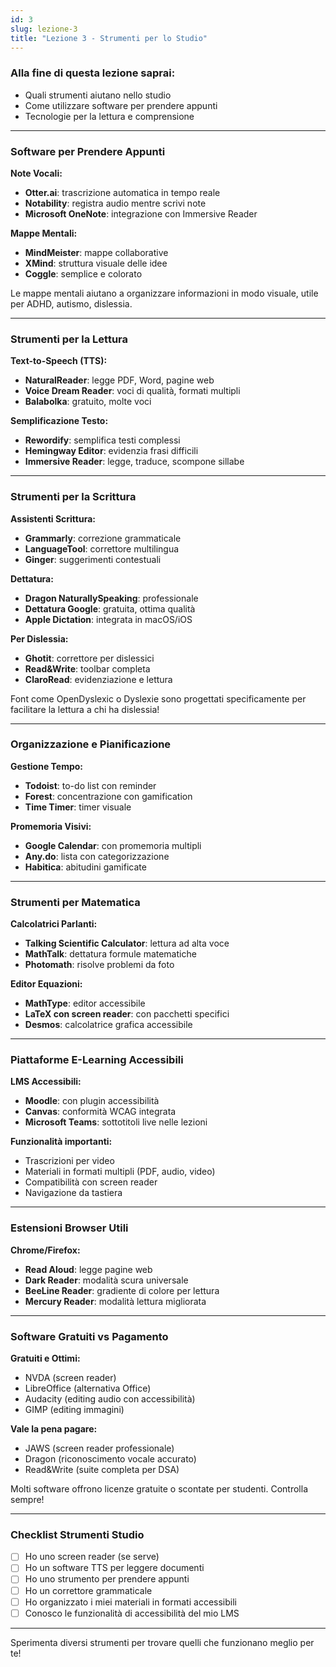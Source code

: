 ```yaml
---
id: 3
slug: lezione-3
title: "Lezione 3 - Strumenti per lo Studio"
---
```


### Alla fine di questa lezione saprai:

- Quali strumenti aiutano nello studio
- Come utilizzare software per prendere appunti
- Tecnologie per la lettura e comprensione

---

### Software per Prendere Appunti

**Note Vocali:**

- **Otter.ai**: trascrizione automatica in tempo reale
- **Notability**: registra audio mentre scrivi note
- **Microsoft OneNote**: integrazione con Immersive Reader

**Mappe Mentali:**

- **MindMeister**: mappe collaborative
- **XMind**: struttura visuale delle idee
- **Coggle**: semplice e colorato

<Banner type="info" title="Per chi ha disabilità cognitive">
  Le mappe mentali aiutano a organizzare informazioni in modo visuale, utile per
  ADHD, autismo, dislessia.
</Banner>

---

### Strumenti per la Lettura

**Text-to-Speech (TTS):**

- **NaturalReader**: legge PDF, Word, pagine web
- **Voice Dream Reader**: voci di qualità, formati multipli
- **Balabolka**: gratuito, molte voci

**Semplificazione Testo:**

- **Rewordify**: semplifica testi complessi
- **Hemingway Editor**: evidenzia frasi difficili
- **Immersive Reader**: legge, traduce, scompone sillabe

---

### Strumenti per la Scrittura

**Assistenti Scrittura:**

- **Grammarly**: correzione grammaticale
- **LanguageTool**: correttore multilingua
- **Ginger**: suggerimenti contestuali

**Dettatura:**

- **Dragon NaturallySpeaking**: professionale
- **Dettatura Google**: gratuita, ottima qualità
- **Apple Dictation**: integrata in macOS/iOS

**Per Dislessia:**

- **Ghotit**: correttore per dislessici
- **Read&Write**: toolbar completa
- **ClaroRead**: evidenziazione e lettura

<Banner type="info" title="Font per dislessia">
  Font come OpenDyslexic o Dyslexie sono progettati specificamente per
  facilitare la lettura a chi ha dislessia!
</Banner>

---

### Organizzazione e Pianificazione

**Gestione Tempo:**

- **Todoist**: to-do list con reminder
- **Forest**: concentrazione con gamification
- **Time Timer**: timer visuale

**Promemoria Visivi:**

- **Google Calendar**: con promemoria multipli
- **Any.do**: lista con categorizzazione
- **Habitica**: abitudini gamificate

---

### Strumenti per Matematica

**Calcolatrici Parlanti:**

- **Talking Scientific Calculator**: lettura ad alta voce
- **MathTalk**: dettatura formule matematiche
- **Photomath**: risolve problemi da foto

**Editor Equazioni:**

- **MathType**: editor accessibile
- **LaTeX con screen reader**: con pacchetti specifici
- **Desmos**: calcolatrice grafica accessibile

---

### Piattaforme E-Learning Accessibili

**LMS Accessibili:**

- **Moodle**: con plugin accessibilità
- **Canvas**: conformità WCAG integrata
- **Microsoft Teams**: sottotitoli live nelle lezioni

**Funzionalità importanti:**

- Trascrizioni per video
- Materiali in formati multipli (PDF, audio, video)
- Compatibilità con screen reader
- Navigazione da tastiera

---

### Estensioni Browser Utili

**Chrome/Firefox:**

- **Read Aloud**: legge pagine web
- **Dark Reader**: modalità scura universale
- **BeeLine Reader**: gradiente di colore per lettura
- **Mercury Reader**: modalità lettura migliorata

---

### Software Gratuiti vs Pagamento

**Gratuiti e Ottimi:**

- NVDA (screen reader)
- LibreOffice (alternativa Office)
- Audacity (editing audio con accessibilità)
- GIMP (editing immagini)

**Vale la pena pagare:**

- JAWS (screen reader professionale)
- Dragon (riconoscimento vocale accurato)
- Read&Write (suite completa per DSA)

<Banner type="info" title="Sconti studenti">
  Molti software offrono licenze gratuite o scontate per studenti. Controlla
  sempre!
</Banner>

---

### Checklist Strumenti Studio

- [ ] Ho uno screen reader (se serve)
- [ ] Ho un software TTS per leggere documenti
- [ ] Ho uno strumento per prendere appunti
- [ ] Ho un correttore grammaticale
- [ ] Ho organizzato i miei materiali in formati accessibili
- [ ] Conosco le funzionalità di accessibilità del mio LMS

---

Sperimenta diversi strumenti per trovare quelli che funzionano meglio per te!
